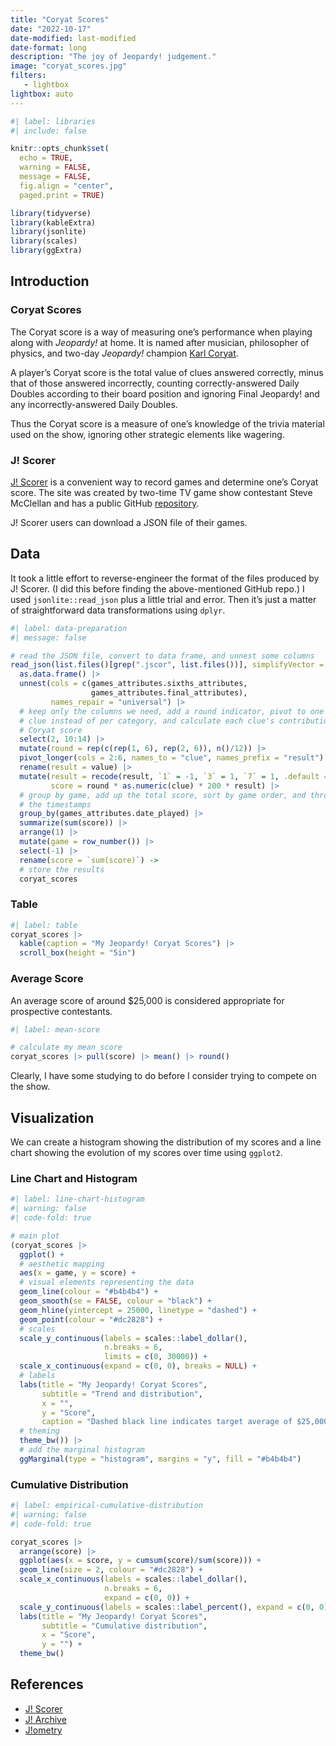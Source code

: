 ```yaml
---
title: "Coryat Scores"
date: "2022-10-17"
date-modified: last-modified
date-format: long
description: "The joy of Jeopardy! judgement."
image: "coryat_scores.jpg"
filters:
   - lightbox
lightbox: auto
---
```


```r
#| label: libraries
#| include: false

knitr::opts_chunk$set(
  echo = TRUE,
  warning = FALSE,
  message = FALSE,
  fig.align = "center",
  paged.print = TRUE)

library(tidyverse)
library(kableExtra)
library(jsonlite)
library(scales)
library(ggExtra)
```

## Introduction

### Coryat Scores

The Coryat score is a way of measuring one's performance when playing along with *Jeopardy!* at home. It is named after musician, philosopher of physics, and two-day *Jeopardy!* champion [Karl Coryat](https://en.wikipedia.org/wiki/Karl_Coryat).

A player's Coryat score is the total value of clues answered correctly, minus that of those answered incorrectly, counting correctly-answered Daily Doubles according to their board position and ignoring Final Jeopardy! and any incorrectly-answered Daily Doubles.

Thus the Coryat score is a measure of one's knowledge of the trivia material used on the show, ignoring other strategic elements like wagering.

### J! Scorer

[J! Scorer](https://j-scorer.com/) is a convenient way to record games and determine one's Coryat score. The site was created by two-time TV game show contestant Steve McClellan and has a public GitHub [repository](https://github.com/steve-mcclellan/j-scorer).

J! Scorer users can download a JSON file of their games.

## Data

It took a little effort to reverse-engineer the format of the files produced by J! Scorer. (I did this before finding the above-mentioned GitHub repo.) I used `jsonlite::read_json` plus a little trial and error. Then it's just a matter of straightforward data transformations using `dplyr`.

```r
#| label: data-preparation
#| message: false

# read the JSON file, convert to data frame, and unnest some columns
read_json(list.files()[grep(".jscor", list.files())], simplifyVector = TRUE) |>
  as.data.frame() |>
  unnest(cols = c(games_attributes.sixths_attributes,
                  games_attributes.final_attributes),
         names_repair = "universal") |>
  # keep only the columns we need, add a round indicator, pivot to one row per
  # clue instead of per category, and calculate each clue's contribution to the
  # Coryat score
  select(2, 10:14) |>
  mutate(round = rep(c(rep(1, 6), rep(2, 6)), n()/12)) |>
  pivot_longer(cols = 2:6, names_to = "clue", names_prefix = "result") |>
  rename(result = value) |>
  mutate(result = recode(result, `1` = -1, `3` = 1, `7` = 1, .default = 0),
         score = round * as.numeric(clue) * 200 * result) |>
  # group by game, add up the total score, sort by game order, and throw away
  # the timestamps
  group_by(games_attributes.date_played) |>
  summarize(sum(score)) |>
  arrange(1) |>
  mutate(game = row_number()) |>
  select(-1) |>
  rename(score = `sum(score)`) ->
  # store the results
  coryat_scores
```

### Table

```r
#| label: table
coryat_scores |>
  kable(caption = "My Jeopardy! Coryat Scores") |>
  scroll_box(height = "5in")
```

### Average Score

An average score of around \$25,000 is considered appropriate for prospective contestants.

```r
#| label: mean-score

# calculate my mean score
coryat_scores |> pull(score) |> mean() |> round()
```

Clearly, I have some studying to do before I consider trying to compete on the show.

## Visualization

We can create a histogram showing the distribution of my scores and a line chart showing the evolution of my scores over time using `ggplot2`.

::: panel-tabset
### Line Chart and Histogram

```r
#| label: line-chart-histogram
#| warning: false
#| code-fold: true

# main plot
(coryat_scores |>
  ggplot() +
  # aesthetic mapping
  aes(x = game, y = score) +
  # visual elements representing the data
  geom_line(colour = "#b4b4b4") +
  geom_smooth(se = FALSE, colour = "black") +
  geom_hline(yintercept = 25000, linetype = "dashed") +
  geom_point(colour = "#dc2828") +
  # scales
  scale_y_continuous(labels = scales::label_dollar(), 
                     n.breaks = 6, 
                     limits = c(0, 30000)) +
  scale_x_continuous(expand = c(0, 0), breaks = NULL) +
  # labels
  labs(title = "My Jeopardy! Coryat Scores",
       subtitle = "Trend and distribution", 
       x = "", 
       y = "Score",
       caption = "Dashed black line indicates target average of $25,000.") +
  # theming
  theme_bw()) |>
  # add the marginal histogram
  ggMarginal(type = "histogram", margins = "y", fill = "#b4b4b4")
```

### Cumulative Distribution

```r
#| label: empirical-cumulative-distribution
#| warning: false
#| code-fold: true

coryat_scores |>
  arrange(score) |>
  ggplot(aes(x = score, y = cumsum(score)/sum(score))) +
  geom_line(size = 2, colour = "#dc2828") +
  scale_x_continuous(labels = scales::label_dollar(), 
                     n.breaks = 6, 
                     expand = c(0, 0)) +
  scale_y_continuous(labels = scales::label_percent(), expand = c(0, 0)) +
  labs(title = "My Jeopardy! Coryat Scores",
       subtitle = "Cumulative distribution", 
       x = "Score", 
       y = "") +
  theme_bw()
```
:::

## References

-   [J! Scorer](https://j-scorer.com/)
-   [J! Archive](https://j-archive.com/)
-   [J!ometry](https://j-ometry.com/)
